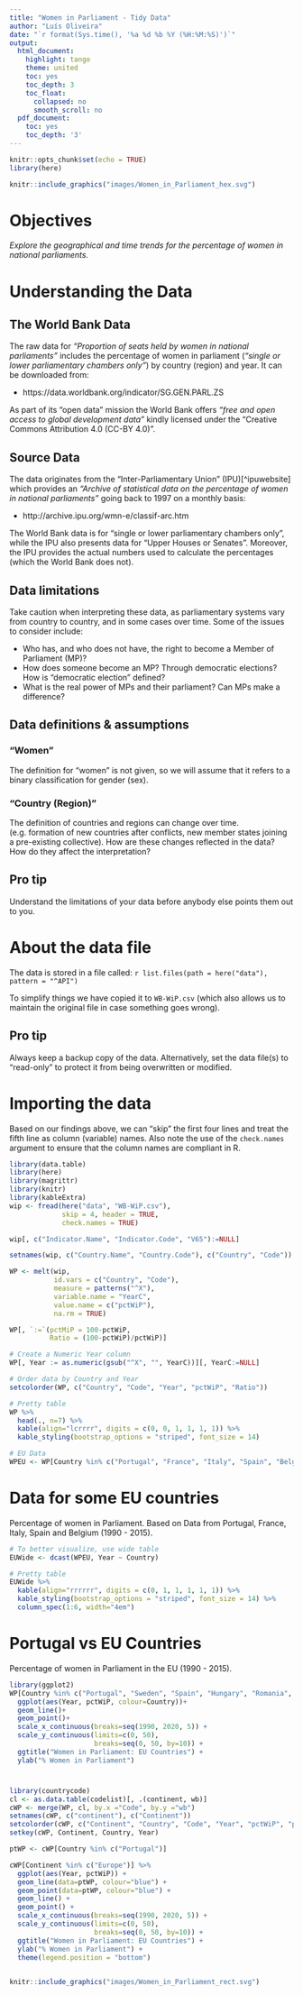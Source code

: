 ```yaml
---
title: "Women in Parliament - Tidy Data"
author: "Luís Oliveira"
date: "`r format(Sys.time(), '%a %d %b %Y (%H:%M:%S)')`"
output:
  html_document:
    highlight: tango
    theme: united
    toc: yes
    toc_depth: 3
    toc_float:
      collapsed: no
      smooth_scroll: no
  pdf_document:
    toc: yes
    toc_depth: '3'
---
```



```r
knitr::opts_chunk$set(echo = TRUE)
library(here)
```

```r
knitr::include_graphics("images/Women_in_Parliament_hex.svg")
```


# Objectives

*Explore the geographical and time trends for the percentage of women in 
national parliaments.*

# Understanding the Data

## The World Bank Data 

The raw data for *"Proportion of seats held by women in national parliaments"* 
includes the percentage of women in parliament (_"single or lower parliamentary chambers 
only"_) by country (region) and year. It can be downloaded from:

- https://data.worldbank.org/indicator/SG.GEN.PARL.ZS 

As part of its "open data" mission the World Bank offers _"free and open access 
to global development data"_ kindly licensed under the "Creative Commons Attribution 
4.0 (CC-BY 4.0)".

## Source Data

The data originates from the "Inter-Parliamentary Union" (IPU)[^ipuwebsite] which
provides an *_"Archive of statistical data on the percentage of women in 
national parliaments"_* going back to 1997 on a monthly basis:

- http://archive.ipu.org/wmn-e/classif-arc.htm

The World Bank data is for “single or lower parliamentary chambers only”, while 
the IPU also presents data for “Upper Houses or Senates”. Moreover, the IPU provides 
the actual numbers used to calculate the percentages (which the World Bank does not).

## Data limitations

Take caution when interpreting these data, as parliamentary systems vary from country 
to country, and in some cases over time. Some of the issues to consider include:

- Who has, and who does not have, the right to become a Member of Parliament (MP)?
- How does someone become an MP? Through democratic elections? How is "democratic
election" defined? 
- What is the real power of MPs and their parliament? Can MPs make a difference?

## Data definitions & assumptions

### "Women"

The definition for “women” is not given, so we will assume that it refers to a 
binary classification for gender (sex).

### "Country (Region)"

The definition of countries and regions can change over time.  (e.g. formation of new
countries after conflicts, new member states joining a pre-existing collective). 
How are these changes reflected in the data? How do they affect the interpretation? 

## Pro tip

Understand the limitations of your data before anybody else points them out to you. 

# About the data file

The data is stored in a file called: ``r list.files(path = here("data"), pattern = "^API")``

To simplify things we have copied it to `WB-WiP.csv` (which also allows us to 
maintain the original file in case something goes wrong).

## Pro tip

Always keep a backup copy of the data. Alternatively, set the data file(s) to 
“read-only” to protect it from being overwritten or modified.

# Importing the data

Based on our findings above, we can "skip" the first four lines and treat the
fifth line as column (variable) names. Also note the use of the `check.names`
argument to ensure that the column names are compliant in R.

```r
library(data.table)
library(here)
library(magrittr)
library(knitr)
library(kableExtra)
wip <- fread(here("data", "WB-WiP.csv"), 
             skip = 4, header = TRUE,
             check.names = TRUE)

wip[, c("Indicator.Name", "Indicator.Code", "V65"):=NULL]

setnames(wip, c("Country.Name", "Country.Code"), c("Country", "Code"))

WP <- melt(wip,
           id.vars = c("Country", "Code"),
           measure = patterns("^X"),
           variable.name = "YearC",
           value.name = c("pctWiP"),
           na.rm = TRUE)

WP[, `:=`(pctMiP = 100-pctWiP,
          Ratio = (100-pctWiP)/pctWiP)]

# Create a Numeric Year column
WP[, Year := as.numeric(gsub("^X", "", YearC))][, YearC:=NULL]

# Order data by Country and Year
setcolorder(WP, c("Country", "Code", "Year", "pctWiP", "Ratio"))

# Pretty table
WP %>%
  head(., n=7) %>%
  kable(align="lcrrrr", digits = c(0, 0, 1, 1, 1, 1)) %>%
  kable_styling(bootstrap_options = "striped", font_size = 14)

# EU Data
WPEU <- WP[Country %in% c("Portugal", "France", "Italy", "Spain", "Belgium") & (Year %% 5) == 0, .(Country, Year, pctWiP)]
```


# Data for some EU countries

Percentage of women in Parliament. Based on Data from Portugal, France, Italy, Spain and Belgium (1990 - 2015).

```r
# To better visualize, use wide table
EUWide <- dcast(WPEU, Year ~ Country)

# Pretty table
EUWide %>%
  kable(align="rrrrrr", digits = c(0, 1, 1, 1, 1, 1)) %>%
  kable_styling(bootstrap_options = "striped", font_size = 14) %>%
  column_spec(1:6, width="4em")
```

# Portugal vs EU Countries

Percentage of women in Parliament in the EU (1990 - 2015).

```r
library(ggplot2)
WP[Country %in% c("Portugal", "Sweden", "Spain", "Hungary", "Romania", "Finland", "Germany", "European Union")] %>%
  ggplot(aes(Year, pctWiP, colour=Country))+
  geom_line()+
  geom_point()+
  scale_x_continuous(breaks=seq(1990, 2020, 5)) +
  scale_y_continuous(limits=c(0, 50),
                     breaks=seq(0, 50, by=10)) +
  ggtitle("Women in Parliament: EU Countries") +
  ylab("% Women in Parliament")
```

# 

```r
library(countrycode)
cl <- as.data.table(codelist)[, .(continent, wb)]
cWP <- merge(WP, cl, by.x ="Code", by.y ="wb")
setnames(cWP, c("continent"), c("Continent"))
setcolorder(cWP, c("Continent", "Country", "Code", "Year", "pctWiP", "pctMiP", "Ratio"))
setkey(cWP, Continent, Country, Year)

ptWP <- cWP[Country %in% c("Portugal")]

cWP[Continent %in% c("Europe")] %>%
  ggplot(aes(Year, pctWiP)) +
  geom_line(data=ptWP, colour="blue") +
  geom_point(data=ptWP, colour="blue") +
  geom_line() +
  geom_point() +
  scale_x_continuous(breaks=seq(1990, 2020, 5)) +
  scale_y_continuous(limits=c(0, 50),
                     breaks=seq(0, 50, by=10)) +
  ggtitle("Women in Parliament: EU Countries") +
  ylab("% Women in Parliament") +
  theme(legend.position = "bottom")
  

```





```r
knitr::include_graphics("images/Women_in_Parliament_rect.svg")
```

